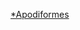 {{Catnav|頁面分類|自然科学|自然|生命|生物分類樹|真核生物|动物|脊索動物門|脊椎動物亞門|鸟类|雨燕目}}
{{WPSS-cat}}
{{Stub Category|article=雨燕目|newstub=Apodiformes-stub|category=雨燕目}}
{{Hiddencat}}

[[Category:鳥類小作品|*Apodiformes]]